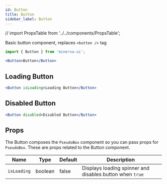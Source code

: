 ```yaml
---
id: Button
title: Button
sidebar_label: Button
---
```


// import PropsTable from '../../components/PropsTable';

Basic button component, replaces `<button />` tag

```js
import { Button } from 'minerva-ui';
```

```jsx live
<Button>Button</Button>
```

## Loading Button

```jsx live
<Button isLoading>Loading Button</Button>
```

## Disabled Button

```jsx live
<Button disabled>Disabled Button</Button>
```

## Props

The Button composes the `PseudoBox` component so you can pass props for
`PseudoBox`. These are props related to the Button component.

| Name        | Type    | Default | Description                                              |
| ----------- | ------- | ------- | -------------------------------------------------------- |
| `isLoading` | boolean | false   | Displays loading spinner and disables button when `true` |
